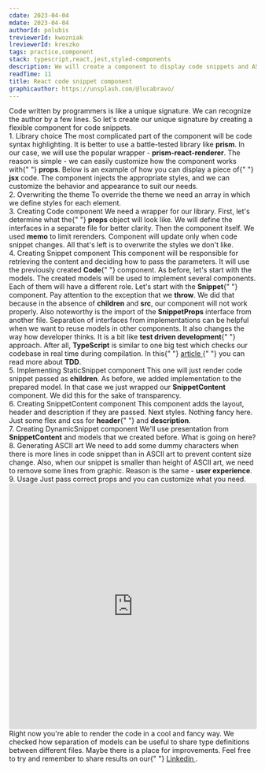 ```yaml
---
cdate: 2023-04-04
mdate: 2023-04-04
authorId: polubis
treviewerId: kwozniak
lreviewerId: kreszko
tags: practice,component
stack: typescript,react,jest,styled-components
description: We will create a component to display code snippets and ASCII arts during loading to improve UX.
readTime: 11
title: React code snippet component
graphicauthor: https://unsplash.com/@lucabravo/
---
```


<Prelude>
  <M>
    Code written by programmers is like a unique signature. We can recognize the
    author by a few lines. So let's create our unique signature by creating a
    flexible component for code snippets.
  </M>
</Prelude>

<Section>
  <XL>1. Library choice</XL>
  <M>
    The most complicated part of the component will be code syntax highlighting.
    It is better to use a battle-tested library like <B>prism</B>. In our case,
    we will use the popular wrapper - <B>prism-react-renderer</B>.
  </M>
  <M>
    The reason is simple - we can easily customize how the component works with{" "}
    <B>props</B>. Below is an example of how you can display a piece of{" "}
    <B>jsx</B> code.
  </M>
  <Snippet
    linesCount={15}
    src="https://raw.githubusercontent.com/polubis/React-code-snippet-component/main/snippets/1.tsx"
  />
  <M>
    The component injects the appropriate styles, and we can customize the
    behavior and appearance to suit our needs.
  </M>
</Section>

<Section>
  <XL>2. Overwriting the theme</XL>
  <M>
    To override the theme we need an array in which we define styles for each
    element.
  </M>
  <Snippet
    linesCount={55}
    src="https://raw.githubusercontent.com/polubis/React-code-snippet-component/main/src/code/setup.ts"
  />
</Section>

<Section>
  <XL>3. Creating Code component</XL>
  <M>
    We need a wrapper for our library. First, let's determine what the{" "}
    <B>props</B> object will look like. We will define the interfaces in a
    separate file for better clarity.
  </M>
  <Snippet
    linesCount={8}
    src="https://raw.githubusercontent.com/polubis/React-code-snippet-component/main/src/code/models.ts"
  />
  <M>Then the component itself.</M>
  <Snippet
    linesCount={45}
    src="https://raw.githubusercontent.com/polubis/React-code-snippet-component/main/src/code/Code.tsx"
  />
  <M>
    We used <B>memo</B> to limit rerenders. Component will update only when code
    snippet changes. All that's left is to overwrite the styles we don't like.
  </M>
  <Snippet
    linesCount={85}
    src="https://raw.githubusercontent.com/polubis/React-code-snippet-component/main/src/code/style.ts"
  />
</Section>

<Section>
  <XL>4. Creating Snippet component</XL>
  <M>
    This component will be responsible for retrieving the content and deciding
    how to pass the parameters. It will use the previously created <B>Code</B>{" "}
    component. As before, let's start with the models.
  </M>
  <Snippet
    linesCount={69}
    src="https://raw.githubusercontent.com/polubis/React-code-snippet-component/main/src/snippet/models.ts"
  />
  <M>
    The created models will be used to implement several components. Each of
    them will have a different role. Let's start with the <B>Snippet</B>{" "}
    component.
  </M>
  <Snippet
    linesCount={17}
    src="https://raw.githubusercontent.com/polubis/React-code-snippet-component/main/src/snippet/Snippet.tsx"
  />
  <M>
    Pay attention to the exception that we <B>throw</B>. We did that because in
    the absence of <B>children</B> and <B>src</B>, our component will not work
    properly.
  </M>
  <M>
    Also noteworthy is the import of the <B>SnippetProps</B> interface from
    another file. Separation of interfaces from implementations can be helpful
    when we want to reuse models in other components. It also changes the way
    how developer thinks. It is a bit like <B>test driven development</B>{" "}
    approach. After all, <B>TypeScript</B> is similar to one big test which
    checks our codebase in real time during compilation.
  </M>
  <Hint hasBg>
    In this{" "}
    <A
      href="/articles/quick-wins/improving-code-that-was-not-written-by-us/"
      outside
    >
      article
    </A>{" "}
    you can read more about <B>TDD</B>.
  </Hint>
</Section>

<Section>
  <XL>5. Implementing StaticSnippet component</XL>
  <M>
    This one will just render code snippet passed as <B>children</B>.
  </M>
  <Snippet
    linesCount={9}
    src="https://raw.githubusercontent.com/polubis/React-code-snippet-component/main/src/snippet/StaticSnippet.tsx"
  />
  <M>
    As before, we added implementation to the prepared model. In that case we
    just wrapped our <B>SnippetContent</B> component. We did this for the sake
    of transparency.
  </M>
</Section>

<Section>
  <XL>6. Creating SnippetContent component</XL>
  <M>
    This component adds the layout, header and description if they are passed.
  </M>
  <Snippet
    linesCount={28}
    src="https://raw.githubusercontent.com/polubis/React-code-snippet-component/main/src/snippet/SnippetContent.tsx"
  />
  <M>
    Next styles. Nothing fancy here. Just some flex and css for <B>header</B>{" "}
    and <B>description</B>.
  </M>
  <Snippet
    linesCount={32}
    src="https://raw.githubusercontent.com/polubis/React-code-snippet-component/main/src/snippet/style.ts"
  />
</Section>

<Section>
  <XL>7. Creating DynamicSnippet component</XL>
  <M>
    We'll use presentation from <B>SnippetContent</B> and models that we created
    before.
  </M>
  <Snippet
    linesCount={8}
    src="https://raw.githubusercontent.com/polubis/React-code-snippet-component/main/src/snippet/DynamicSnippet.tsx"
  />
  <M>What is going on here?</M>
  <List items="ASCII art is generated, We're fetching snippet via src, Code is parsed to text, During retrieve snippet we changing state, When state is pending we return ASCII art instead of code" />
</Section>

<Section>
  <XL>8. Generating ASCII art</XL>
  <M>
    We need to add some dummy characters when there is more lines in code
    snippet than in ASCII art to prevent content size change.
  </M>
  <M>
    Also, when our snippet is smaller than height of ASCII art, we need to
    remove some lines from graphic. Reason is the same - <B>user experience</B>.
  </M>
  <Snippet
    linesCount={126}
    src="https://raw.githubusercontent.com/polubis/React-code-snippet-component/main/src/snippet/ASCII.ts"
  />
</Section>

<Section>
  <XL>9. Usage</XL>
  <M>Just pass correct props and you can customize what you need.</M>
  <Snippet
    linesCount={8}
    src="https://raw.githubusercontent.com/polubis/React-code-snippet-component/main/src/App.tsx"
  />
</Section>

<Example>
  <iframe
    src="https://codesandbox.io/embed/frosty-grass-9tjoqv?fontsize=14&hidenavigation=1&theme=dark"
    style="width:100%; height:500px; border:0; border-radius: 4px; overflow:hidden;"
    title="frosty-grass-9tjoqv"
    allow="accelerometer; ambient-light-sensor; camera; encrypted-media; geolocation; gyroscope; hid; microphone; midi; payment; usb; vr; xr-spatial-tracking"
    sandbox="allow-forms allow-modals allow-popups allow-presentation allow-same-origin allow-scripts"
  ></iframe>
</Example>

<Summary>
  <M>
    Right now you're able to render the code in a cool and fancy way. We checked
    how separation of models can be useful to share type definitions between
    different files.
  </M>
  <M>
    Maybe there is a place for improvements. Feel free to try and remember to
    share results on our{" "}
    <A href="https://www.linkedin.com/company/greenon-software/" outside>
      Linkedin
    </A>
    .
  </M>
</Summary>
